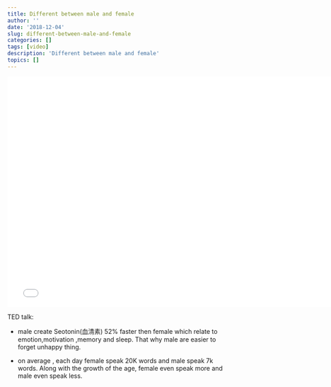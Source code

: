 ```yaml
---
title: Different between male and female
author: ''
date: '2018-12-04'
slug: different-between-male-and-female
categories: []
tags: [video]
description: 'Different between male and female'
topics: []
---
```



<iframe width="760" height="520"
src="//player.bilibili.com/player.html?aid=4445834&cid=7203752&page=1" scrolling="no" border="0" frameborder="no" framespacing="0" allowfullscreen="true"> </iframe>


TED talk:

- male create Seotonin(血清素) 52% faster then female which relate to emotion,motivation  ,memory and sleep. That why male are easier to forget unhappy thing.

- on average , each day female speak 20K words and male speak 7k words. Along with the growth of the age, female even speak more and male even speak less.










